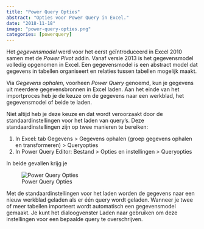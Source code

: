 ```yaml
---
title: "Power Query Opties"
abstract: "Opties voor Power Query in Excel."
date: "2018-11-18"
image: "power-query-opties.png"
categories: [powerquery]
---
```


Het *gegevensmodel* werd voor het eerst geïntroduceerd in Excel 2010 samen met de *Power Pivot* addin. Vanaf versie 2013 is het gegevensmodel volledig opgenomen in Excel. Een gegevensmodel is een abstract model dat gegevens in tabellen organiseert en relaties tussen tabellen mogelijk maakt.

Via *Gegevens ophalen*, voorheen *Power Query* genoemd, kun je gegevens uit meerdere gegevensbronnen in Excel laden. Aan het einde van het importproces heb je de keuze om de gegevens naar een werkblad, het gegevensmodel of beide te laden.

Niet altijd heb je deze keuze en dat wordt veroorzaakt door de standaardinstellingen voor het laden van query's. Deze standaardinstellingen zijn op twee manieren te bereiken:

1.  In Excel: tab Gegevens \> Gegevens ophalen (groep gegevens ophalen en transformeren) \> Queryopties
2.  In Power Query Editor: Bestand \> Opties en instellingen \> Queryopties

In beide gevallen krijg je

![Power Query Opties](power-query-opties.png)

Met de standaardinstellingen voor het laden worden de gegevens naar een nieuw werkblad geladen als er één query wordt geladen. Wanneer je twee of meer tabellen importeert wordt automatisch een gegevensmodel gemaakt. Je kunt het dialoogvenster Laden naar gebruiken om deze instellingen voor een bepaalde query te overschrijven.
